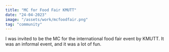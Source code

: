 ```yaml
---
title: "MC for Food Fair KMUTT"
date: "24-04-2023"
image: "/assets/work/mcfoodfair.png"
tag: "community"
---
```


I was invited to be the MC for the international food fair event by KMUTT. It was an informal event, and it was a lot of fun.
